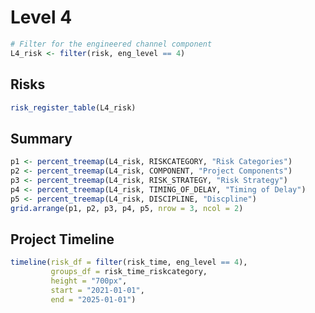 # Level 4

```r
# Filter for the engineered channel component
L4_risk <- filter(risk, eng_level == 4)
```

## Risks
```r
risk_register_table(L4_risk)
```

## Summary
```r
p1 <- percent_treemap(L4_risk, RISKCATEGORY, "Risk Categories")
p2 <- percent_treemap(L4_risk, COMPONENT, "Project Components")
p3 <- percent_treemap(L4_risk, RISK_STRATEGY, "Risk Strategy")
p4 <- percent_treemap(L4_risk, TIMING_OF_DELAY, "Timing of Delay")
p5 <- percent_treemap(L4_risk, DISCIPLINE, "Discpline")
grid.arrange(p1, p2, p3, p4, p5, nrow = 3, ncol = 2)
```

## Project Timeline
```r
timeline(risk_df = filter(risk_time, eng_level == 4), 
         groups_df = risk_time_riskcategory,
         height = "700px",
         start = "2021-01-01",
         end = "2025-01-01")
```
